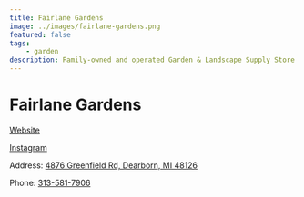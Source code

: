 ```yaml
---
title: Fairlane Gardens
image: ../images/fairlane-gardens.png
featured: false
tags:
    - garden
description: Family-owned and operated Garden & Landscape Supply Store.
---
```


# Fairlane Gardens

[Website](https://www.flgardens.com/)

[Instagram](https://www.instagram.com/fairlanegardens/)

Address: [4876 Greenfield Rd, Dearborn, MI 48126](https://maps.app.goo.gl/kLipdQtKXGDALwKa7)

Phone: [313-581-7906](tel:313-581-7906)
